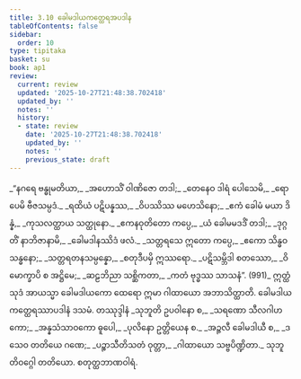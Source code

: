 ```yaml
---
title: 3.10 ခေါမဒါယကတ္ထေရအပဒါန
tableOfContents: false
sidebar:
  order: 10
type: tipitaka
basket: su
book: ap1
review:
  current: review
  updated: '2025-10-27T21:48:38.702418'
  updated_by: ''
  notes: ''
  history:
  - state: review
    date: '2025-10-27T21:48:38.702418'
    updated_by: ''
    notes: ''
    previous_state: draft
---
```



<ReviewStatus review={frontmatter.review} showDetails={true} />

<HypothesisAnnotation frontmatter={frontmatter} />

<DynamicBreadcrumb />

<Division number="184" book="ap1" e="ch" v="20" p="90">

<Paragraph number="1061" type="verses" book="ap1">
_“နဂရေ ဗန္ဓုမတိယာ,_  
_အဟောသိံ ဝါဏိဇော တဒါ;_  
_တေနေဝ ဒါရံ ပေါသေမိ,_  
_ရောပေမိ ဗီဇသမ္ပဒံ._  

</Paragraph>

</Division>
<Division number="185" book="ap1" e="ch" v="20" p="90">

<Paragraph number="1062" type="verses" book="ap1">
_ရထိယံ ပဋိပန္နဿ,_  
_ဝိပဿိဿ မဟေသိနော;_  
_ဧကံ ခေါမံ မယာ ဒိန္နံ,_  
_ကုသလတ္ထာယ သတ္ထုနော._  

</Paragraph>

</Division>
<Division number="186" book="ap1" e="ch" v="20" p="90">

<Paragraph number="1063" type="verses" book="ap1">
_ဧကနဝုတိတော ကပ္ပေ,_  
_ယံ ခေါမမဒဒိံ တဒါ;_  
_ဒုဂ္ဂတိံ နာဘိဇာနာမိ,_  
_ခေါမဒါနဿိဒံ ဖလံ._  

</Paragraph>

</Division>
<Division number="187" book="ap1" e="ch" v="20" p="90">

<Paragraph number="1064" type="verses" book="ap1">
_သတ္တရသေ ဣတော ကပ္ပေ,_  
_ဧကော သိန္ဓဝသန္ဓနော;_  
_သတ္တရတနသမ္ပန္နော,_  
_စတုဒီပမှိ ဣဿရော._  

</Paragraph>

</Division>
<Division number="188" book="ap1" e="ch" v="20" p="90">

<Paragraph number="1065" type="verses" book="ap1">
_ပဋိသမ္ဘိဒါ စတဿော,_  
_ဝိမောက္ခာပိ စ အဋ္ဌိမေ;_  
_ဆဠဘိညာ သစ္ဆိကတာ,_  
_ကတံ ဗုဒ္ဓဿ သာသနံ”. (991)_  

</Paragraph>

<Paragraph number="1066" book="ap1">
ဣတ္ထံ သုဒံ အာယသ္မာ ခေါမဒါယကော ထေရော ဣမာ ဂါထာယော အဘာသိတ္ထာတိ.

</Paragraph>
</Division>

<Paragraph number="1067" type="center" book="ap1">
ခေါမဒါယကတ္ထေရဿာပဒါနံ ဒသမံ.



</Paragraph>

<Paragraph number="1068" type="center" book="ap1">
တဿုဒ္ဒါနံ


</Paragraph>

<Paragraph number="1069" type="verses" book="ap1">
_သုဘူတိ ဥပဝါနော စ,_  
_သရဏော သီလဂါဟကော;_  
_အန္နသံသာဝကော ဓူပေါ,_  
_ပုလိနော ဥတ္တိယေန စ._  

</Paragraph>

<Paragraph number="1070" type="verses" book="ap1">
_အဉ္ဇလီ ခေါမဒါယီ စ,_  
_ဒသေဝ တတိယေ ဂဏေ;_  
_ပဉ္စာသီတိသတံ ဝုတ္တာ,_  
_ဂါထာယော သဗ္ဗပိဏ္ဍိတာ._  


</Paragraph>

<Paragraph number="1071" type="center" book="ap1">
သုဘူတိဝဂ္ဂေါ တတိယော.



</Paragraph>

<Paragraph number="1072" type="center" book="ap1">
စတုတ္ထဘာဏဝါရံ.
</Paragraph>